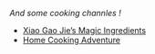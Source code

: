 *And some cooking channles !*

- [Xiao Gao Jie's Magic Ingredients](https://www.youtube.com/channel/UCCKlp1JI9Yg3-cUjKPdD3mw)
- [Home Cooking Adventure](https://www.youtube.com/channel/UCemXyN0MvApSEEtGvAsdo3g)